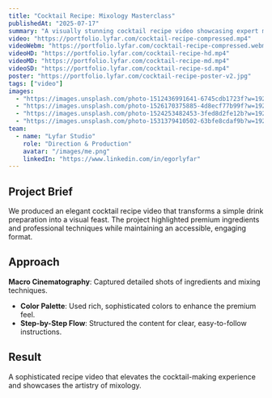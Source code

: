 ```yaml
---
title: "Cocktail Recipe: Mixology Masterclass"
publishedAt: "2025-07-17"
summary: "A visually stunning cocktail recipe video showcasing expert mixology techniques and premium ingredients."
video: "https://portfolio.lyfar.com/cocktail-recipe-compressed.mp4"
videoWebm: "https://portfolio.lyfar.com/cocktail-recipe-compressed.webm"
videoHD: "https://portfolio.lyfar.com/cocktail-recipe-hd.mp4"
videoMD: "https://portfolio.lyfar.com/cocktail-recipe-md.mp4"
videoSD: "https://portfolio.lyfar.com/cocktail-recipe-sd.mp4"
poster: "https://portfolio.lyfar.com/cocktail-recipe-poster-v2.jpg"
tags: ["video"]
images:
  - "https://images.unsplash.com/photo-1512436991641-6745cdb1723f?w=1920&h=1080&fit=crop"
  - "https://images.unsplash.com/photo-1526170375885-4d8ecf77b99f?w=1920&h=1080&fit=crop"
  - "https://images.unsplash.com/photo-1524253482453-3fed8d2fe12b?w=1920&h=1080&fit=crop"
  - "https://images.unsplash.com/photo-1531379410502-63bfe8cdaf9b?w=1920&h=1080&fit=crop"
team:
  - name: "Lyfar Studio"
    role: "Direction & Production"
    avatar: "/images/me.png"
    linkedIn: "https://www.linkedin.com/in/egorlyfar"
---
```


## Project Brief

We produced an elegant cocktail recipe video that transforms a simple drink preparation into a visual feast. The project highlighted premium ingredients and professional techniques while maintaining an accessible, engaging format.

## Approach

**Macro Cinematography**: Captured detailed shots of ingredients and mixing techniques.
- **Color Palette**: Used rich, sophisticated colors to enhance the premium feel.
- **Step-by-Step Flow**: Structured the content for clear, easy-to-follow instructions.

## Result

A sophisticated recipe video that elevates the cocktail-making experience and showcases the artistry of mixology.
